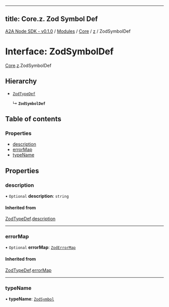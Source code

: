 
---
title: Core.z. Zod Symbol Def
---

[A2A Node SDK - v0.1.0](/api-reference/README) / [Modules](/api-reference/modules) / [Core](/api-reference/modules/Core) / [z](/api-reference/modules/Core.z) / ZodSymbolDef

# Interface: ZodSymbolDef

[Core](/api-reference/modules/Core).[z](/api-reference/modules/Core.z).ZodSymbolDef

## Hierarchy

- [`ZodTypeDef`](Core.z.ZodTypeDef)

  ↳ **`ZodSymbolDef`**

## Table of contents

### Properties

- [description](Core.z.ZodSymbolDef.md#description)
- [errorMap](Core.z.ZodSymbolDef.md#errormap)
- [typeName](Core.z.ZodSymbolDef.md#typename)

## Properties

### description

• `Optional` **description**: `string`

#### Inherited from

[ZodTypeDef](Core.z.ZodTypeDef).[description](Core.z.ZodTypeDef.md#description)

___

### errorMap

• `Optional` **errorMap**: [`ZodErrorMap`](../modules/Core.z.md#zoderrormap)

#### Inherited from

[ZodTypeDef](Core.z.ZodTypeDef).[errorMap](Core.z.ZodTypeDef.md#errormap)

___

### typeName

• **typeName**: [`ZodSymbol`](../enums/Core.z.ZodFirstPartyTypeKind.md#zodsymbol)
